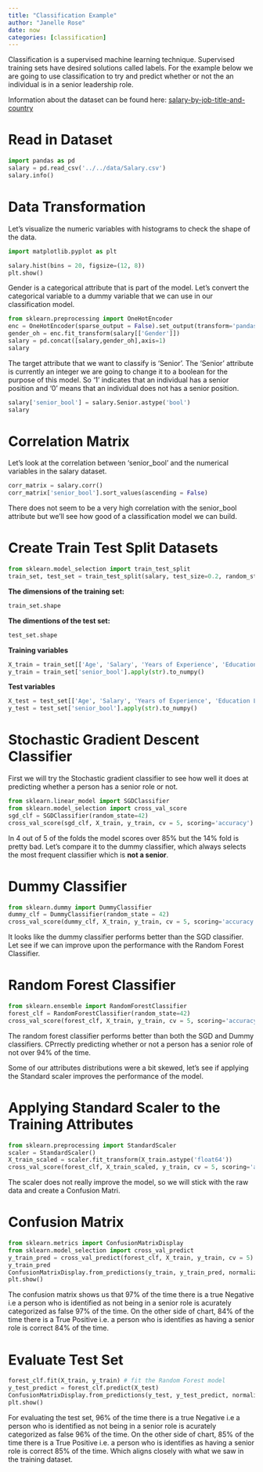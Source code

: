 ```yaml
---
title: "Classification Example"
author: "Janelle Rose"
date: now
categories: [classification]
---
```


Classification is a supervised machine learning technique. Supervised training sets have desired solutions called labels. For the example below we are going to use classification to try and predict whether or not the an individual is in a senior leadership role.

Information about the dataset can be found here: [salary-by-job-title-and-country](https://www.kaggle.com/datasets/amirmahdiabbootalebi/salary-by-job-title-and-country)

# Read in Dataset

```python
import pandas as pd
salary = pd.read_csv('../../data/Salary.csv')
salary.info()
```

# Data Transformation

Let's visualize the numeric variables with histograms to check the shape of the data.

```python
import matplotlib.pyplot as plt

salary.hist(bins = 20, figsize=(12, 8))
plt.show()
```

Gender is a categorical attribute that is part of the model. Let's convert the categorical variable to a dummy variable that we can use in our classification model.

```python
from sklearn.preprocessing import OneHotEncoder
enc = OneHotEncoder(sparse_output = False).set_output(transform='pandas')
gender_oh = enc.fit_transform(salary[['Gender']])
salary = pd.concat([salary,gender_oh],axis=1)
salary
```

The target attribute that we want to classify is 'Senior'. The 'Senior' attribute is currently an integer we are going to change it to a boolean for the purpose of this model. So '1' indicates that an individual has a senior position and '0' means that an individual does not has a senior position.

```python
salary['senior_bool'] = salary.Senior.astype('bool')
salary
```

# Correlation Matrix

Let's look at the correlation between 'senior_bool' and the numerical variables in the salary dataset.

```python
corr_matrix = salary.corr()
corr_matrix['senior_bool'].sort_values(ascending = False)
```

There does not seem to be a very high correlation with the senior_bool attribute but we'll see how good of a classification model we can build.

# Create Train Test Split Datasets

```python
from sklearn.model_selection import train_test_split
train_set, test_set = train_test_split(salary, test_size=0.2, random_state = 35)
```

**The dimensions of the training set:**

```python
train_set.shape
```

**The dimentions of the test set:**

```python
test_set.shape
```

**Training variables**

```python
X_train = train_set[['Age', 'Salary', 'Years of Experience', 'Education Level']].to_numpy()
y_train = train_set['senior_bool'].apply(str).to_numpy()
```

**Test variables**

```python
X_test = test_set[['Age', 'Salary', 'Years of Experience', 'Education Level']].to_numpy()
y_test = test_set['senior_bool'].apply(str).to_numpy()
```

# Stochastic Gradient Descent Classifier

First we will try the Stochastic gradient classifier to see how well it does at predicting whether a person has a senior role or not.

```python
from sklearn.linear_model import SGDClassifier
from sklearn.model_selection import cross_val_score
sgd_clf = SGDClassifier(random_state=42)
cross_val_score(sgd_clf, X_train, y_train, cv = 5, scoring='accuracy')
```

In 4 out of 5 of the folds the model scores over 85% but the 14% fold is pretty bad. Let's compare it to the dummy classifier, which always selects the most frequent classifier which is **not a senior**.

# Dummy Classifier

```python
from sklearn.dummy import DummyClassifier
dummy_clf = DummyClassifier(random_state = 42)
cross_val_score(dummy_clf, X_train, y_train, cv = 5, scoring='accuracy')
```

It looks like the dummy classifier performs better than the SGD classifier. Let see if we can improve upon the performance with the Random Forest Classifier.

# Random Forest Classifier

```python
from sklearn.ensemble import RandomForestClassifier
forest_clf = RandomForestClassifier(random_state=42)
cross_val_score(forest_clf, X_train, y_train, cv = 5, scoring='accuracy')
```

The random forest classifier performs better than both the SGD and Dummy classifiers. CPrrectly predicting whether or not a person has a senior role of not over 94% of the time.

Some of our attributes distributions were a bit skewed, let's see if applying the Standard scaler improves the performance of the model.

# Applying Standard Scaler to the Training Attributes

```python
from sklearn.preprocessing import StandardScaler
scaler = StandardScaler()
X_train_scaled = scaler.fit_transform(X_train.astype('float64'))
cross_val_score(forest_clf, X_train_scaled, y_train, cv = 5, scoring='accuracy')
```

The scaler does not really improve the model, so we will stick with the raw data and create a Confusion Matri.

# Confusion Matrix

```python
from sklearn.metrics import ConfusionMatrixDisplay
from sklearn.model_selection import cross_val_predict
y_train_pred = cross_val_predict(forest_clf, X_train, y_train, cv = 5)
y_train_pred
ConfusionMatrixDisplay.from_predictions(y_train, y_train_pred, normalize = "true", values_format = ".0%")
plt.show()
```

The confusion matrix shows us that 97% of the time there is a true Negative i.e a person who is identified as not being in a senior role is acurately categorized as false 97% of the time. On the other side of chart, 84% of the time there is a True Positive i.e. a person who is identifies as having a senior role is correct 84% of the time.

# Evaluate Test Set

```python
forest_clf.fit(X_train, y_train) # fit the Random Forest model 
y_test_predict = forest_clf.predict(X_test)
ConfusionMatrixDisplay.from_predictions(y_test, y_test_predict, normalize = "true", values_format = '.0%')
plt.show()
```

For evaluating the test set, 96% of the time there is a true Negative i.e a person who is identified as not being in a senior role is acurately categorized as false 96% of the time. On the other side of chart, 85% of the time there is a True Positive i.e. a person who is identifies as having a senior role is correct 85% of the time. Which aligns closely with what we saw in the training dataset.
